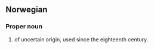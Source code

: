 ==Norwegian==

===Proper noun===
{{infl|no|proper noun}}

# {{given name|female||no:}} of uncertain origin, used since the eighteenth century.